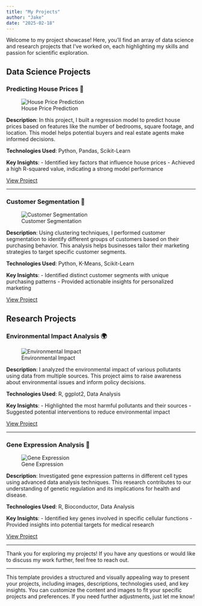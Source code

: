 ```yaml
---
title: "My Projects"
author: "Jake"
date: "2025-02-18"
---
```


Welcome to my project showcase! Here, you'll find an array of data science and research projects that I've worked on, each highlighting my skills and passion for scientific exploration.

## Data Science Projects

### Predicting House Prices 🏡

![House Price Prediction](images/house-price-prediction.jpg)

**Description**: In this project, I built a regression model to predict house prices based on features like the number of bedrooms, square footage, and location. This model helps potential buyers and real estate agents make informed decisions.

**Technologies Used**: Python, Pandas, Scikit-Learn

**Key Insights**: - Identified key factors that influence house prices - Achieved a high R-squared value, indicating a strong model performance

[View Project](projects/project1.qmd)

------------------------------------------------------------------------

### Customer Segmentation 🎯

![Customer Segmentation](images/customer-segmentation.jpg)

**Description**: Using clustering techniques, I performed customer segmentation to identify different groups of customers based on their purchasing behavior. This analysis helps businesses tailor their marketing strategies to target specific customer segments.

**Technologies Used**: Python, K-Means, Scikit-Learn

**Key Insights**: - Identified distinct customer segments with unique purchasing patterns - Provided actionable insights for personalized marketing

[View Project](projects/project2.qmd)

## Research Projects

### Environmental Impact Analysis 🌍

![Environmental Impact](images/environmental-impact.jpg)

**Description**: I analyzed the environmental impact of various pollutants using data from multiple sources. This project aims to raise awareness about environmental issues and inform policy decisions.

**Technologies Used**: R, ggplot2, Data Analysis

**Key Insights**: - Highlighted the most harmful pollutants and their sources - Suggested potential interventions to reduce environmental impact

[View Project](projects/project3.qmd)

------------------------------------------------------------------------

### Gene Expression Analysis 🧬

![Gene Expression](images/gene-expression.jpg)

**Description**: Investigated gene expression patterns in different cell types using advanced data analysis techniques. This research contributes to our understanding of genetic regulation and its implications for health and disease.

**Technologies Used**: R, Bioconductor, Data Analysis

**Key Insights**: - Identified key genes involved in specific cellular functions - Provided insights into potential targets for medical research

[View Project](projects/project4.qmd)

------------------------------------------------------------------------

Thank you for exploring my projects! If you have any questions or would like to discuss my work further, feel free to reach out.

------------------------------------------------------------------------

This template provides a structured and visually appealing way to present your projects, including images, descriptions, technologies used, and key insights. You can customize the content and images to fit your specific projects and preferences. If you need further adjustments, just let me know!
